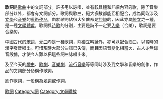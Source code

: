 {{Unreferenced||time=2008-02-12}}
{{Expert|time=2014-01-16}}
{{Literature}}
'''歌詞'''是[[歌曲|歌曲]]中的文詞部分。許多用以詠唱，並有較具體和詳細內容的歌，除了音樂部分以外，都會有文詞部分。歌詞與歌曲，絕大多數都能互相配合，成為同時涉及[[文學|文學]]和[[音樂|音樂]]的[[藝術|藝術]][[作品|作品]]。由於歌詞佔很大多數都是[[押韻|押韻]]的，因此亦屬[[韻文|韻文]]之一種，是一種[[文學體裁|文學體裁]]。歌詞與[[诗歌|诗歌]]的分別，主要是詩不一定要[[入樂|入樂]]（合樂），歌詞是要合樂的。

中國古代的[[宋詞|宋詞]]、[[元曲|元曲]]均是一種歌詞，除獨立吟誦外，亦可以配合歌曲，以當時的漢字發音唱出。可惜現時大部分曲譜已失傳，而且因語音變化相當大，古人亦無錄音設備，才使今人難以把這些詞曲詠唱出來。

及至今天的[[戲曲|戲曲]]、[[歌劇|歌劇]]、[[音樂劇|音樂劇]]、[[流行音樂|流行音樂]]等等同時涉及到文學和音樂的創作，作品的文詞部分仍稱作歌詞。

創作歌詞，一般稱為[[填詞|填詞]]或作詞。

{{中國文學流變}}

[[Category:歌詞|]]
[[Category:詞|Category:詞]]
[[Category:文學體裁|Category:文學體裁]]